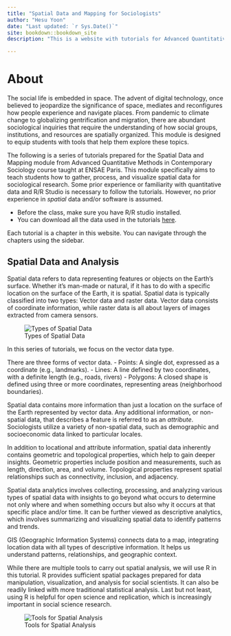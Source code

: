 ```yaml
--- 
title: "Spatial Data and Mapping for Sociologists"
author: "Hesu Yoon"
date: "Last updated: `r Sys.Date()`"
site: bookdown::bookdown_site
description: "This is a website with tutorials for Advanced Quantitative Methods in Contemporary Sociology's Spatial Data and Mapping module."

---
```


# About

The social life is embedded in space. The advent of digital technology, once believed to jeopardize the significance of space, mediates and reconfigures how people experience and navigate places. From pandemic to climate change to globalizing gentrification and migration, there are abundant sociological inquiries that require the understanding of how social groups, institutions, and resources are spatially organized. This module is designed to equip students with tools that help them explore these topics.

The following is a series of tutorials prepared for the Spatial Data and Mapping module from Advanced Quantitative Methods in Contemporary Sociology course taught at ENSAE Paris. This module specifically aims to teach students how to gather, process, and visualize spatial data for sociological research. Some prior experience or familiarity with quantitative data and R/R Studio is necessary to follow the tutorials. However, no prior experience in *spatial* data and/or software is assumed.

 * Before the class, make sure you have R/R studio installed.
 * You can download all the data used in the tutorials [here](https://github.com/hyoon28/soc-gis-tutorial/tree/main/tutorial/data).

Each tutorial is a chapter in this website. You can navigate through the chapters using the sidebar. 


## Spatial Data and Analysis

Spatial data refers to data representing features or objects on the Earth’s surface. Whether it’s man-made or natural, if it has to do with a specific location on the surface of the Earth, it is spatial. Spatial data is typically classified into two types: Vector data and raster data. Vector data consists of coordinate information, while raster data is all about layers of images extracted from camera sensors. 

![Types of Spatial Data](/Users/hesuyoon/Documents/ENSAE-CREST/2024/2 Fall/Teaching/Advanced_Method/soc-gis-tutorial/images/types-of-data.png)


In this series of tutorials, we focus on the vector data type.

There are three forms of vector data.
 - Points: A single dot, expressed as a coordinate (e.g., landmarks).
 - Lines: A line defined by two coordinates, with a definite length (e.g., roads, rivers)
 - Polygons: A closed shape is defined using three or more coordinates, representing areas (neighborhood boundaries).

Spatial data contains more information than just a location on the surface of the Earth represented by vector data. Any additional information, or non-spatial data, that describes a feature is referred to as an *attribute*. Sociologists utilize a variety of non-spatial data, such as demographic and socioeconomic data linked to particular locales.

In addition to locational and attribute information, spatial data inherently contains geometric and topological properties, which help to gain deeper insights. Geometric properties include position and measurements, such as length, direction, area, and volume. Topological properties represent spatial relationships such as connectivity, inclusion, and adjacency.

Spatial data analytics involves collecting, processing, and analyzing various types of spatial data with insights to go beyond what occurs to determine not only where and when something occurs but also why it occurs at that specific place and/or time. It can be further viewed as descriptive analytics, which involves summarizing and visualizing spatial data to identify patterns and trends. 

GIS (Geographic Information Systems) connects data to a map, integrating location data with all types of descriptive information. It helps us understand patterns, relationships, and geographic context.

While there are multiple tools to carry out spatial analysis, we will use R in this tutorial. R provides sufficient spatial packages prepared for data manipulation, visualization, and analysis for social scientists. It can also be readily linked with more traditional statistical analysis. Last but not least, using R is helpful for open science and replication, which is increasingly important in social science research. 

![Tools for Spatial Analysis](/Users/hesuyoon/Documents/ENSAE-CREST/2024/2 Fall/Teaching/Advanced_Method/soc-gis-tutorial/images/spatial-analysis.png)


